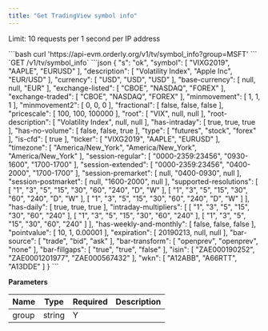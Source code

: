 ```yaml
---
title: "Get TradingView symbol info"
---
```


Limit: 10 requests per 1 second per IP address

<RequestExample>
```bash
curl 'https://api-evm.orderly.org/v1/tv/symbol_info?group=MSFT'
```
</RequestExample>
`GET /v1/tv/symbol_info`

<ResponseExample>
```json
{
  "s": "ok",
  "symbol": [
    "VIXG2019",
    "AAPLE",
    "EURUSD"
  ],
  "description": [
    "Volatility Index",
    "Apple Inc",
    "EUR/USD"
  ],
  "currency": [
    "USD",
    "USD",
    "USD"
  ],
  "base-currency": [
    null,
    null,
    "EUR"
  ],
  "exchange-listed": [
    "CBOE",
    "NASDAQ",
    "FOREX"
  ],
  "exchange-traded": [
    "CBOE",
    "NASDAQ",
    "FOREX"
  ],
  "minmovement": [
    1,
    1,
    1
  ],
  "minmovement2": [
    0,
    0,
    0
  ],
  "fractional": [
    false,
    false,
    false
  ],
  "pricescale": [
    100,
    100,
    100000
  ],
  "root": [
    "VIX",
    null,
    null
  ],
  "root-description": [
    "Volatility Index",
    null,
    null
  ],
  "has-intraday": [
    true,
    true,
    true
  ],
  "has-no-volume": [
    false,
    false,
    true
  ],
  "type": [
    "futures",
    "stock",
    "forex"
  ],
  "is-cfd": [
    true
  ],
  "ticker": [
    "VIXG2019",
    "AAPLE",
    "EURUSD"
  ],
  "timezone": [
    "America/New_York",
    "America/New_York",
    "America/New_York"
  ],
  "session-regular": [
    "0000-2359:23456",
    "0930-1600",
    "1700-1700"
  ],
  "session-extended": [
    "0000-2359:23456",
    "0400-2000",
    "1700-1700"
  ],
  "session-premarket": [
    null,
    "0400-0930",
    null
  ],
  "session-postmarket": [
    null,
    "1600-2000",
    null
  ],
  "supported-resolutions": [
    [
      "1",
      "3",
      "5",
      "15",
      "30",
      "60",
      "240",
      "D",
      "W"
    ],
    [
      "1",
      "3",
      "5",
      "15",
      "30",
      "60",
      "240",
      "D",
      "W"
    ],
    [
      "1",
      "3",
      "5",
      "15",
      "30",
      "60",
      "240",
      "D",
      "W"
    ]
  ],
  "has-daily": [
    true,
    true,
    true
  ],
  "intraday-multipliers": [
    [
      "1",
      "3",
      "5",
      "15",
      "30",
      "60",
      "240"
    ],
    [
      "1",
      "3",
      "5",
      "15",
      "30",
      "60",
      "240"
    ],
    [
      "1",
      "3",
      "5",
      "15",
      "30",
      "60",
      "240"
    ]
  ],
  "has-weekly-and-monthly": [
    false,
    false,
    false
  ],
  "pointvalue": [
    10,
    1,
    0.00001
  ],
  "expiration": [
    20190213,
    null,
    null
  ],
  "bar-source": [
    "trade",
    "bid",
    "ask"
  ],
  "bar-transform": [
    "openprev",
    "openprev",
    "none"
  ],
  "bar-fillgaps": [
    "true",
    "true",
    "false"
  ],
  "isin": [
    "ZAE000190252",
    "ZAE0001201977",
    "ZAE000567432"
  ],
  "wkn": [
    "A12ABB",
    "A66RTT",
    "A13DDE"
  ]
}
```
</ResponseExample>

**Parameters**

| Name  | Type   | Required | Description |
|-------|--------|----------|-------------|
| group | string | Y        |             |